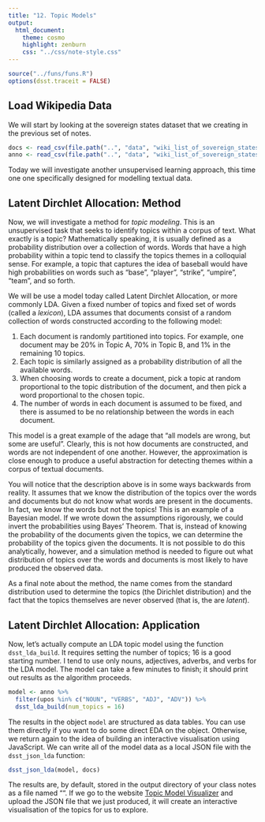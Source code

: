 ```yaml
---
title: "12. Topic Models"
output:
  html_document:
    theme: cosmo
    highlight: zenburn
    css: "../css/note-style.css"
---
```


```r
source("../funs/funs.R")
options(dsst.traceit = FALSE)
```

## Load Wikipedia Data

We will start by looking at the sovereign states dataset that we
creating in the previous set of notes.

```r
docs <- read_csv(file.path("..", "data", "wiki_list_of_sovereign_states.csv"))
anno <- read_csv(file.path("..", "data", "wiki_list_of_sovereign_states_anno.csv.gz"))
```

Today we will investigate another unsupervised learning approach, this time one
one specifically designed for modelling textual data.

## Latent Dirchlet Allocation: Method

Now, we will investigate a method for *topic modeling*. This is an
unsupervised task that seeks to identify topics within a corpus of text. What
exactly is a topic? Mathematically speaking, it is usually defined as a
probability distribution over a collection of words. Words that have a high
probability within a topic tend to classify the topics themes in a colloquial
sense. For example, a topic that captures the idea of baseball would have high
probabilities on words such as "base", "player", "strike", "umpire", "team",
and so forth.

We will be use a model today called Latent Dirchlet Allocation, or more commonly
LDA. Given a fixed number of topics and fixed set of words (called a *lexicon*),
LDA assumes that documents consist of a random collection of words
constructed according to the following model:

1. Each document is randomly partitioned into topics. For example, one document
may be 20% in Topic A, 70% in Topic B, and 1% in the remaining 10 topics.
2. Each topic is similarly assigned as a probability distribution of all the
available words.
3. When choosing words to create a document, pick a topic at random
proportional to the topic distribution of the document, and then pick a word
proportional to the chosen topic.
4. The number of words in each document is assumed to be fixed, and there is
assumed to be no relationship between the words in each document.

This model is a great example of the adage that "all models are wrong, but
some are useful". Clearly, this is not how documents are constructed, and
words are not independent of one another. However, the approximation is close
enough to produce a useful abstraction for detecting themes within a corpus of
textual documents.

You will notice that the description above is in some ways backwards from
reality. It assumes that we know the distribution of the topics over the words
and documents but do not know what words are present in the documents. In fact,
we know the words but not the topics! This is an example of a Bayesian model.
If we wrote down the assumptions rigorously, we could invert the probabilities
using Bayes' Theorem. That is, instead of knowing the probability of the
documents given the topics, we can determine the probability of the topics given
the documents. It is not possible to do this analytically, however, and a
simulation method is needed to figure out what distribution of topics over the
words and documents is most likely to have produced the observed data.

As a final note about the method, the name comes from the standard distribution
used to determine the topics (the Dirichlet distribution) and the fact that the
topics themselves are never observed (that is, the are *latent*).

## Latent Dirchlet Allocation: Application

Now, let's actually compute an LDA topic model using the function
`dsst_lda_build`. It requires setting the number of topics; 16 is a good
starting number. I tend to use only nouns, adjectives, adverbs, and verbs for
the LDA model. The model can take a few minutes to finish; it should print
out results as the algorithm proceeds.

```r
model <- anno %>%
  filter(upos %in% c("NOUN", "VERBS", "ADJ", "ADV")) %>%
  dsst_lda_build(num_topics = 16)
```

The results in the object `model` are structured as data tables. You can use
them directly if you want to do some direct EDA on the object. Otherwise, we
return again to the idea of building an interactive visualisation using
JavaScript. We can write all of the model data as a local JSON file with
the `dsst_json_lda` function:

```r
dsst_json_lda(model, docs)
```

The results are, by default, stored in the output directory of your class
notes as a file named "". If we go to the website
[Topic Model Visualizer](https://statsmaths.github.io/topic-explo/build/)
and upload the JSON file that we just produced, it will create an interactive
visualisation of the topics for us to explore.
